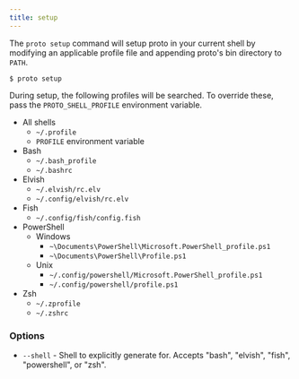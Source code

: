 ```yaml
---
title: setup
---
```


The `proto setup` command will setup proto in your current shell by modifying an applicable profile
file and appending proto's bin directory to `PATH`.

```shell
$ proto setup
```

During setup, the following profiles will be searched. To override these, pass the
`PROTO_SHELL_PROFILE` environment variable.

- All shells
  - `~/.profile`
  - `PROFILE` environment variable
- Bash
  - `~/.bash_profile`
  - `~/.bashrc`
- Elvish
  - `~/.elvish/rc.elv`
  - `~/.config/elvish/rc.elv`
- Fish
  - `~/.config/fish/config.fish`
- PowerShell
  - Windows
    - `~\Documents\PowerShell\Microsoft.PowerShell_profile.ps1`
    - `~\Documents\PowerShell\Profile.ps1`
  - Unix
    - `~/.config/powershell/Microsoft.PowerShell_profile.ps1`
    - `~/.config/powershell/profile.ps1`
- Zsh
  - `~/.zprofile`
  - `~/.zshrc`

### Options

- `--shell` - Shell to explicitly generate for. Accepts "bash", "elvish", "fish", "powershell", or
  "zsh".
